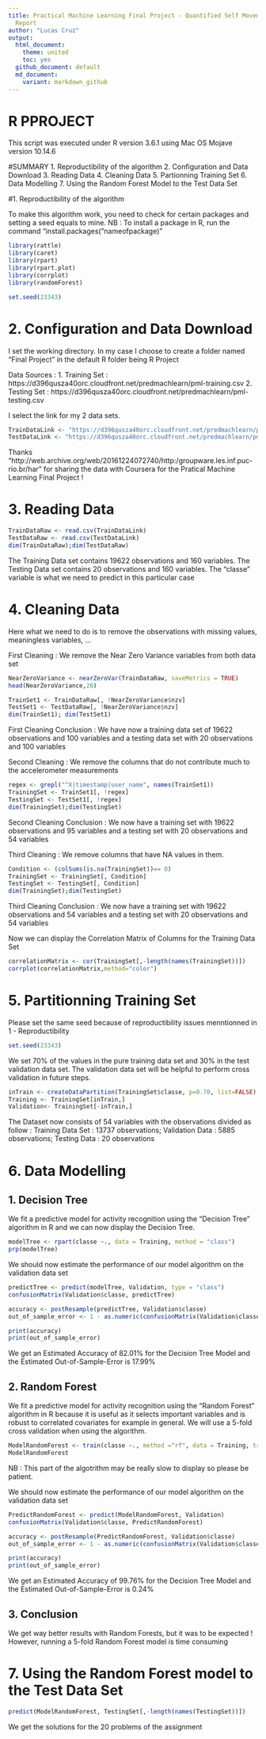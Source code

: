 ```yaml
---
title: Practical Machine Learning Final Project - Quantified Self Movement Data Analysis
  Report
author: "Lucas Cruz"
output:
  html_document:
    theme: united
    toc: yes
  github_document: default
  md_document:
    variant: markdown_github
---
```


R PPROJECT
===========

This script was executed under R version 3.6.1 using Mac OS Mojave version 10.14.6

#SUMMARY 
1. Reproductibility of the algorithm
2. Configuration and Data Download 
3. Reading Data 
4. Cleaning Data
5. Partionning Training Set 
6. Data Modelling
7. Using the Random Forest Model to the Test Data Set

#1. Reproductibility of the algorithm 

To make this algorithm work, you need to check for certain packages and setting a seed equals to mine. NB : To install a package in R, run the command "install.packages("nameofpackage)"


```r
library(rattle)
library(caret)
library(rpart)
library(rpart.plot)
library(corrplot)
library(randomForest)
```

```r
set.seed(23343)
```

# 2. Configuration and Data Download

I set the working directory. In my case I choose to create a folder named "Final Project" in the default R folder being R Project

Data Sources : 
1. Training Set : https://d396qusza40orc.cloudfront.net/predmachlearn/pml-training.csv 
2. Testing Set : https://d396qusza40orc.cloudfront.net/predmachlearn/pml-testing.csv

I select the link for my 2 data sets. 

```r
TrainDataLink <- "https://d396qusza40orc.cloudfront.net/predmachlearn/pml-training.csv"
TestDataLink <- "https://d396qusza40orc.cloudfront.net/predmachlearn/pml-testing.csv"
```

Thanks "http://web.archive.org/web/20161224072740/http:/groupware.les.inf.puc-rio.br/har" for sharing the data with Coursera for the Pratical Machine Learning Final Project !

# 3. Reading Data 

```r
TrainDataRaw <- read.csv(TrainDataLink)
TestDataRaw <- read.csv(TestDataLink)
dim(TrainDataRaw);dim(TestDataRaw)
```

The Training Data set contains 19622 observations and 160 variables. The Testing Data set contains 20 observations and 160 variables. The "classe" variable is what we need to predict in this particular case

# 4. Cleaning Data 

Here what we need to do is to remove the observations with missing values, meaningless variables, ...

First Cleaning : We remove the Near Zero Variance variables from both data set

```r
NearZeroVariance <- nearZeroVar(TrainDataRaw, saveMetrics = TRUE)
head(NearZeroVariance,20)
```

```r
TrainSet1 <- TrainDataRaw[, !NearZeroVariance$nzv]
TestSet1 <- TestDataRaw[, !NearZeroVariance$nzv]
dim(TrainSet1); dim(TestSet1)
```

First Cleaning Conclusion : We have now a training data set of 19622 observations and 100 variables and a testing data set with 20 observations and 100 variables

Second Cleaning : We remove the columns that do not contribute much to the accelerometer measurements

```r
regex <- grepl("^X|timestamp|user_name", names(TrainSet1))
TrainingSet <- TrainSet1[, !regex]
TestingSet <- TestSet1[, !regex]
dim(TrainingSet);dim(TestingSet)
```

Second Cleaning Conclusion : We now have a training set with 19622 observations and 95 variables and a testing set with 20 observations and 54 variables

Third Cleaning : We remove columns that have NA values in them. 

```r
Condition <- (colSums(is.na(TrainingSet))== 0)
TrainingSet <- TrainingSet[, Condition]
TestingSet <- TestingSet[, Condition]
dim(TrainingSet);dim(TestingSet)
```

Third Cleaning Conclusion : We now have a training set with 19622 observations and 54 variables and a testing set with 20 observations and 54 variables

Now we can display the Correlation Matrix of Columns for the Training Data Set

```r
correlationMatrix <- cor(TrainingSet[,-length(names(TrainingSet))])
corrplot(correlationMatrix,method="color")
```

# 5. Partitionning Training Set

Please set the same seed because of reproductibility issues menntionned in 1 - Reproductibility 

```r
set.seed(23343)
```

We set 70% of the values in the pure training data set and 30% in the test validation data set. The validation data set will be helpful to perform cross validation in future steps.

```r
inTrain <- createDataPartition(TrainingSet$classe, p=0.70, list=FALSE)
Training <- TrainingSet[inTrain,]
Validation<- TrainingSet[-inTrain,]
```

The Dataset now consists of 54 variables with the observations divided as follow : Training Data Set : 13737 observations; Validation Data : 5885 observations; Testing Data : 20 observations


# 6. Data Modelling

## 1. Decision Tree

We fit a predictive model for activity recognition using the "Decision Tree" algorithm in R and we can now display the Decision Tree. 

```r
modelTree <- rpart(classe ~., data = Training, method = "class")
prp(modelTree)
```

We should now estimate the performance of our model algorithm on the validation data set

```r
predictTree <- predict(modelTree, Validation, type = "class")
confusionMatrix(Validation$classe, predictTree)
```

```r
accuracy <- postResample(predictTree, Validation$classe)
out_of_sample_error <- 1 - as.numeric(confusionMatrix(Validation$classe, predictTree)$overall[1])
```

```r
print(accuracy)
print(out_of_sample_error)
```

We get an Estimated Accuracy of 82.01% for the Decision Tree Model and the Estimated Out-of-Sample-Error is 17.99%

## 2. Random Forest

We fit a predictive model for activity recognition using the "Random Forest" algorithm in R because it is useful as it selects important variables and is robust to correlated covariates for example in general. We will use a 5-fold cross validation when using the algorithm. 

```r
ModelRandomForest <- train(classe ~., method ="rf", data = Training, trControl= trainControl(method="cv", 5), ntree = 250)
ModelRandomForest
```

NB : This part of the algotrithm may be really slow to display so please be patient. 

We should now estimate the performance of our model algorithm on the validation data set

```r
PredictRandomForest <- predict(ModelRandomForest, Validation)
confusionMatrix(Validation$classe, PredictRandomForest)
```

```r
accuracy <- postResample(PredictRandomForest, Validation$classe)
out_of_sample_error <- 1 - as.numeric(confusionMatrix(Validation$classe,PredictRandomForest)$overall[1])
```

```r
print(accuracy)
print(out_of_sample_error)
```

We get an Estimated Accuracy of 99.76% for the Decision Tree Model and the Estimated Out-of-Sample-Error is 0.24%

## 3. Conclusion 

We get way better results with Random Forests, but it was to be expected ! However, running a 5-fold Random Forest model is time consuming

# 7. Using the Random Forest model to the Test Data Set

```r
predict(ModelRandomForest, TestingSet[,-length(names(TestingSet))])
```

We get the solutions for the 20 problems of the assignment